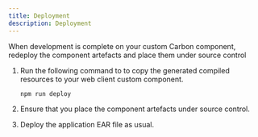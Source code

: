 ```yaml
---
title: Deployment
description: Deployment
---
```


When development is complete on your custom Carbon component, redeploy the component artefacts and place them under source control

1. Run the following command to to copy the generated compiled resources to your web client custom component.

   ```
   npm run deploy
   ```

2. Ensure that you place the component artefacts under source control.
3. Deploy the application EAR file as usual.
